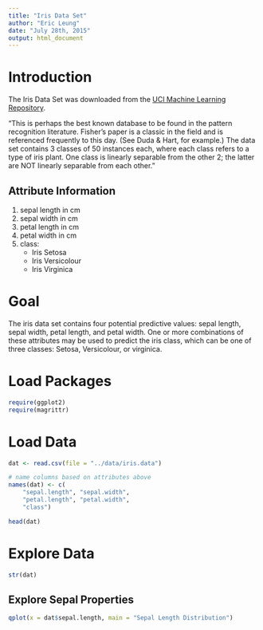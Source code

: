 ```yaml
---
title: "Iris Data Set"
author: "Eric Leung"
date: "July 28th, 2015"
output: html_document
---
```


# Introduction

The Iris Data Set was downloaded from the [UCI Machine Learning Repository](http://archive.ics.uci.edu/ml/datasets/Iris).

"This is perhaps the best known database to be found in the pattern recognition literature. Fisher's paper is a classic in the field and is referenced frequently to this day. (See Duda & Hart, for example.) The data set contains 3 classes of 50 instances each, where each class refers to a type of iris plant. One class is linearly separable from the other 2; the latter are NOT linearly separable from each other."

## Attribute Information

1. sepal length in cm 
2. sepal width in cm 
3. petal length in cm 
4. petal width in cm 
5. class: 
    - Iris Setosa 
    - Iris Versicolour 
    - Iris Virginica

# Goal

The iris data set contains four potential predictive values: sepal length, sepal width, petal length, and petal width. One or more combinations of these attributes may be used to predict the iris class, which can be one of three classes: Setosa, Versicolour, or virginica.

# Load Packages

```r
require(ggplot2)
require(magrittr)
```

    
# Load Data

```r
dat <- read.csv(file = "../data/iris.data")

# name columns based on attributes above
names(dat) <- c(
    "sepal.length", "sepal.width", 
    "petal.length", "petal.width", 
    "class")

head(dat)
```

# Explore Data

```r
str(dat)
```

## Explore Sepal Properties

```r
qplot(x = dat$sepal.length, main = "Sepal Length Distribution")
```

